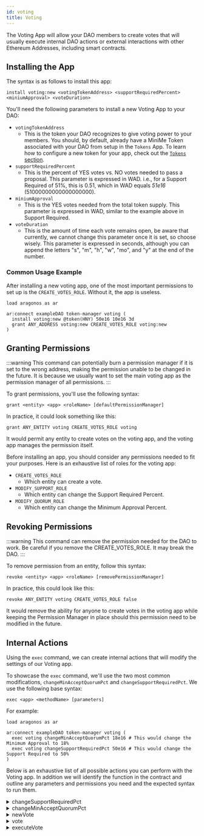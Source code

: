```yaml
---
id: voting
title: Voting 
---
```


The Voting App will allow your DAO members to create votes that will usually execute internal DAO actions or external interactions with other Ethereum Addresses, including smart contracts. 


## Installing the App


The syntax is as follows to install this app:

```
install voting:new <votingTokenAddress> <supportRequiredPercent> <miniumApproval> <voteDuration> 
```

You'll need the following parameters to install a new Voting App to your DAO:

- `votingTokenAddress`
    - This is the token your DAO recognizes to give voting power to your members. You should, by default, already have a MiniMe Token associated with your DAO from setup in the `Tokens` App. To learn how to configure a new token for your app, check out the [`Tokens` section](token-manager).
- `supportRequiredPercent`
    - This is the percent of YES votes vs. NO votes needed to pass a proposal. This parameter is expressed in WAD. i.e., for a Support Required of 51%, this is 0.51, which in WAD equals *51e16* (51000000000000000000).
- `miniumApproval`
    - This is the YES votes needed from the total token supply. This parameter is expressed in WAD, similar to the example above in Support Required.
- `voteDuration` 
    - This is the amount of time each vote remains open, be aware that currently, we cannot change this parameter once it is set, so choose wisely. This parameter is expressed in seconds, although you can append the letters "s", "m", "h", "w", "mo", and "y" at the end of the number.

### Common Usage Example

After installing a new voting app, one of the most important permissions to set up is the `CREATE_VOTES_ROLE`. Without it, the app is useless.

```
load aragonos as ar

ar:connect exampleDAO token-manager voting (
  install voting:new @token(HNY) 50e16 10e16 3d
  grant ANY_ADDRESS voting:new CREATE_VOTES_ROLE voting:new
)
```


<InstallVersioning />

## Granting Permissions

:::warning
This command can potentially burn a permission manager if it is set to the wrong address, making the permission unable to be changed in the future. It is because we usually want to set the main voting app as the permission manager of all permissions.
:::

To grant permissions, you'll use the following syntax:

```
grant <entity> <app> <roleName> [defaultPermissionManager]
```

In practice, it could look something like this:

```
grant ANY_ENTITY voting CREATE_VOTES_ROLE voting
```

It would permit any entity to create votes on the voting app, and the voting app manages the permission itself.

Before installing an app, you should consider any permissions needed to fit your purposes. Here is an exhaustive list of roles for the voting app:

- `CREATE_VOTES_ROLE`
    - Which entity can create a vote.
- `MODIFY_SUPPORT_ROLE`
    - Which entity can change the Support Required Percent.
- `MODIFY_QUORUM_ROLE`
    - Which entity can change the Minimum Approval Percent.



<TypesOfEntities />


<OracleGrant />


## Revoking Permissions

:::warning
 This command can remove the permission needed for the DAO to work. Be careful if you remove the CREATE_VOTES_ROLE. It may break the DAO.
:::

To remove permission from an entity, follow this syntax:

```
revoke <entity> <app> <roleName> [removePermissionManager]
```

In practice, this could look like this:

```
revoke ANY_ENTITY voting CREATE_VOTES_ROLE false
```

It would remove the ability for anyone to create votes in the voting app while keeping the Permission Manager in place should this permission need to be modified in the future.


## Internal Actions

Using the `exec` command, we can create internal actions that will modify the settings of our Voting app.

To showcase the `exec` command, we'll use the two most common modifications, `changeMinAcceptQuorumPct` and `changeSupportRequiredPct`. We use the following base syntax:

```
exec <app> <methodName> [parameters]
```

For example:

```
load aragonos as ar

ar:connect exampleDAO token-manager voting (
  exec voting changeMinAcceptQuorumPct 18e16 # This would change the Minimum Approval to 18%
  exec voting changeSupportRequiredPct 50e16 # This would change the Support Required to 50%
)
```

Below is an exhaustive list of all possible actions you can perform with the Voting app. In addition we will identify the function in the contract and outline any parameters and permissions you need and the expected syntax to run them.

<details><summary>changeSupportRequiredPct</summary>

This function will change the Support Required Percentage needed to pass votes on the voting app.

#### Parameters

- `supportRequiredPct` - This is the percentage you wish to change your Support Required. It is expressed in WAD with a decimal precision of 18. (uint256) 

#### Permissions

The entity creating the action will need the `MODIFY_SUPPORT_ROLE` role.

#### Syntax

```
exec voting changeSupportRequiredPct <supportRequiredPct>
```

#### Usage Example

The following script would change the Support Required to 51%:

```
exec voting changeSupportRequiredPct 51e16
```

</details>

<details><summary>changeMinAcceptQuorumPct</summary>

This function will change the Minimum Approval percentage needed to pass votes on the voting app.

#### Parameters

- `minAcceptQuorumPct` - This is decimal value of the percentage you wish to change your Minimum Approval to. It is expressed in WAD with decimal precision of 18. (uint256)

#### Permissions

The entity creating the action will need the `MODIFY_QUORUM_ROLE` role.

#### Syntax

```
exec voting changeMinAcceptQuorumPct <minAcceptQuorumPct>
```

#### Usage Example

The following script would change the Minimum Quorum to 10%:

```
exec voting changeMinAcceptQuorumPct 10e16
```

</details>

<details><summary>newVote</summary>

This function will create a new vote on the voting app.

#### Parameters

- `executionScript` - This is the EVM script that will be executed on approval and execution of the vote. (bytes)
- `metadata` - The metadata of the vote. (string)
- `castVote` - Whether or not to cast your vote along with the vote creation. (boolean) 
- `executesIfDecided`- Whether to immediately execute a newly created vote if it passes with the casting vote. (boolean)

#### Permissions

The entity creating the action will need the `CREATE_VOTES_ROLE` role.

#### Syntax

```
exec voting newVote <exectuionScript> <metadata> <castVote> <executesIfDecided>
```

</details>

<details><summary>vote</summary>

This function will cast your vote if eligible on the specified vote on the voting app.

#### Parameters 

- `voteId` - The vote ID number on the voting app you wish to vote on. (uint256) 
- `supports` - Where the entity supports the vote or not. (boolean)
- `executesIfDecided` - If the action should execute the vote if the vote passes, resulting from the casting vote. (boolean)

#### Permissions

No additional permissions are needed to perform this function.

#### Syntax 

```
exec voting vote <voteId> <supports> <executesIfDecided>
```

</details>

<details><summary>executeVote</summary>

This function will execute, if possible, an existing vote that has already passed.

#### Parameters

- `voteId` - The vote ID number on the voting app you wish to vote on. (uint256) 

#### Permissions

No additional permissions are needed to perform this function.

#### Syntax

```
exec voting executeVote <voteId>
```

</details>